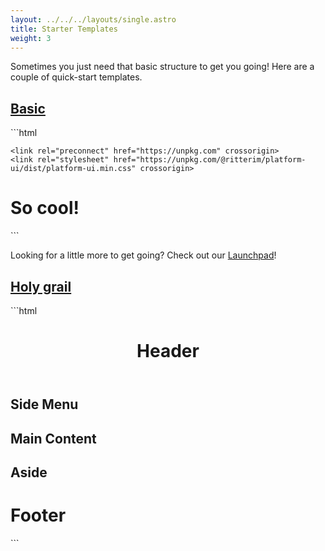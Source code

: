 ```yaml
---
layout: ../../../layouts/single.astro
title: Starter Templates
weight: 3
---
```


Sometimes you just need that basic structure to get you going! Here are a couple of quick-start templates.

## [Basic](#basic)

<Codemarkup>
```html
<!doctype html>
<html lang="en">
  <head>
    <title>We're using Platform UI!</title>
    <meta charset="utf-8">
    <meta name="viewport" content="width=device-width, initial-scale=1, shrink-to-fit=no">

    <link rel="preconnect" href="https://unpkg.com" crossorigin>
    <link rel="stylesheet" href="https://unpkg.com/@ritterim/platform-ui/dist/platform-ui.min.css" crossorigin>

  </head>
  <body>
    <h1>So cool!</h1>
    <!-- Website things... -->
    <script src="https://unpkg.com/@ritterim/platform-ui/dist/js/platform-ui.min.js" crossorigin defer></script>
  </body>
</html>
```
</Codemarkup>
 
Looking for a little more to get going? Check out our [Launchpad](/launchpad/templates/)!

## [Holy grail](#holy-grail)

<Codemarkup>
```html
<!doctype html>
<html lang="en">

<head>
  <title>Holy Grail layout | Platform UI!</title>
  <meta charset="utf-8">
  <meta name="viewport" content="width=device-width, initial-scale=1, shrink-to-fit=no">

  <!-- load fonts -->		
  <link rel="stylesheet" href="https://unpkg.com/@ritterim/platform-ui/dist/platform-ui.min.css">
</head>

<body class="flex flex--column">
  <header class="py-6 px-3">
    <h1>Header</h1>
  </header>
  <main class="block-container flex--grow">
    <aside class="block lg-tablet-up-2">
      <h1>Side Menu</h1>
    </aside>
    <section class="block lg-tablet-up-8 p-3">
      <h1 class="text--base">Main Content</h1>
    </section>
    <aside class="block lg-tablet-up-2">
      <h1>Aside</h1>
    </aside>
  </main>
  <footer class="py-6 px-3">
    <h1>Footer</h1>
  </footer>
</body>
<script src="https://unpkg.com/@ritterim/platform-ui/dist/js/platform-ui.min.js"></script>

</html>
```
</Codemarkup>
 